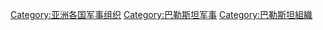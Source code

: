 [[Category:亚洲各国军事组织|Category:亚洲各国军事组织]]
[[Category:巴勒斯坦军事|Category:巴勒斯坦军事]]
[[Category:巴勒斯坦組織|Category:巴勒斯坦組織]]